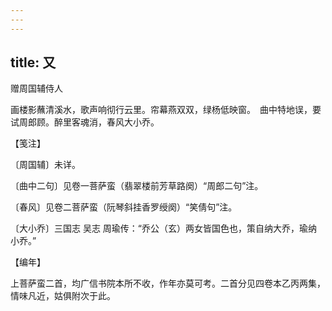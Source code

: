 ```yaml
---
---
---
```

title: 又
---



赠周国辅侍人





画楼影蘸清溪水，歌声响彻行云里。帘幕燕双双，绿杨低映窗。　曲中特地误，要试周郎顾。醉里客魂消，春风大小乔。





【笺注】


〔周国辅〕未详。

〔曲中二句〕见卷一菩萨蛮（翡翠楼前芳草路阕）“周郎二句”注。

〔春风〕见卷二菩萨蛮（阮琴斜挂香罗绶阕）“笑倩句”注。

〔大小乔〕三国志 吴志 周瑜传：“乔公（玄）两女皆国色也，策自纳大乔，瑜纳小乔。”





【编年】


上菩萨蛮二首，均广信书院本所不收，作年亦莫可考。二首分见四卷本乙丙两集，情味凡近，姑俱附次于此。
